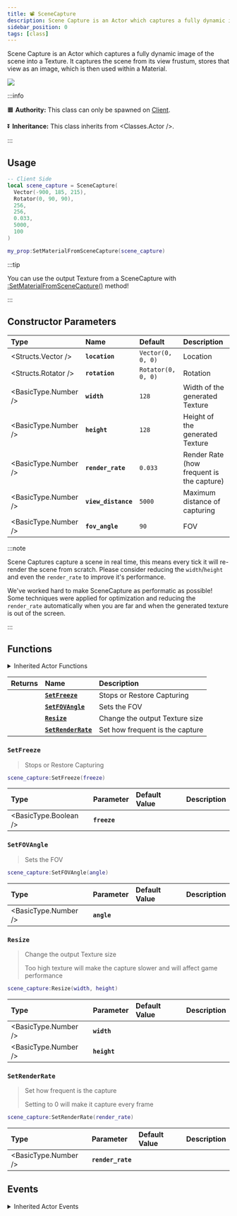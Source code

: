 ```yaml
---
title: 📽️ SceneCapture
description: Scene Capture is an Actor which captures a fully dynamic image of the scene into a Texture. It captures the scene from its view frustum, stores that view as an image, which is then used within a Material.
sidebar_position: 0
tags: [class]
---
```



Scene Capture is an Actor which captures a fully dynamic image of the scene into a Texture. It captures the scene from its view frustum, stores that view as an image, which is then used within a Material.


![](/img/docs/scenecapture.jpg)

:::info

🟧 **Authority:** This class can only be spawned on [Client](/core-concepts/scripting/authority-concepts.mdx).

⏬ **Inheritance:** This class inherits from <Classes.Actor />.

:::


## Usage

```lua
-- Client Side
local scene_capture = SceneCapture(
  Vector(-900, 185, 215),
  Rotator(0, 90, 90),
  256,
  256,
  0.033,
  5000,
  100
)

my_prop:SetMaterialFromSceneCapture(scene_capture)
```

:::tip

You can use the output Texture from a SceneCapture with [:SetMaterialFromSceneCapture()](/scripting-reference/classes/base-classes/paintable.mdx#setmaterialfromscenecapture) method!

:::


## Constructor Parameters

| **Type** | **Name** | **Default** | **Description** |
| :--- | :--- | :--- | :--- |
| <Structs.Vector /> | **`location`** | `Vector(0, 0, 0)` | Location |
| <Structs.Rotator /> | **`rotation`** | `Rotator(0, 0, 0)` | Rotation |
| <BasicType.Number /> | **`width`** | `128` | Width of the generated Texture |
| <BasicType.Number /> | **`height`** | `128` | Height of the generated Texture |
| <BasicType.Number /> | **`render_rate`** | `0.033` | Render Rate (how frequent is the capture) |
| <BasicType.Number /> | **`view_distance`** | `5000` | Maximum distance of capturing |
| <BasicType.Number /> | **`fov_angle`** | `90` | FOV |


:::note

Scene Captures capture a scene in real time, this means every tick it will re-render the scene from scratch. Please consider reducing the `width`/`height` and even the `render_rate` to improve it's performance.

We've worked hard to make SceneCapture as performatic as possible! Some techniques were applied for optimization and reducing the `render_rate` automatically when you are far and when the generated texture is out of the screen.

:::


## Functions


<details><summary>Inherited Actor Functions</summary><BaseActorFunctions /></details>

| **Returns** | **Name** | **Description** |
| :--- | :--- | :--- |
|  | [**`SetFreeze`**](scene-capture#setfreeze) | Stops or Restore Capturing |
|  | [**`SetFOVAngle`**](scene-capture#setfovangle) | Sets the FOV |
|  | [**`Resize`**](scene-capture#resize) | Change the output Texture size |
|  | [**`SetRenderRate`**](scene-capture#setrenderrate) | Set how frequent is the capture |

### **`SetFreeze`**

> Stops or Restore Capturing

```lua
scene_capture:SetFreeze(freeze)
```

| Type | Parameter | Default Value | Description |
| :--- | :--- | :--- | :--- |
| <BasicType.Boolean /> | **`freeze`** |  |


### **`SetFOVAngle`**

> Sets the FOV

```lua
scene_capture:SetFOVAngle(angle)
```

| Type | Parameter | Default Value | Description |
| :--- | :--- | :--- | :--- |
| <BasicType.Number /> | **`angle`** |  |


### **`Resize`**

> Change the output Texture size
> 
> Too high texture will make the capture slower and will affect game performance

```lua
scene_capture:Resize(width, height)
```

| Type | Parameter | Default Value | Description |
| :--- | :--- | :--- | :--- |
| <BasicType.Number /> | **`width`** |  |
| <BasicType.Number /> | **`height`** |  |


### **`SetRenderRate`**

> Set how frequent is the capture
> 
> Setting to 0 will make it capture every frame

```lua
scene_capture:SetRenderRate(render_rate)
```

| Type | Parameter | Default Value | Description |
| :--- | :--- | :--- | :--- |
| <BasicType.Number /> | **`render_rate`** |  |



## Events


<details><summary>Inherited Actor Events</summary><BaseActorEvents /></details>
